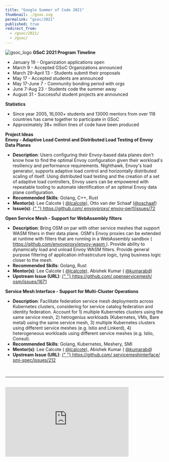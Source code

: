 ---
title: "Google Summer of Code 2021"
thumbnail: ./gsoc.svg
permalink: "gsoc/2021"
published: true
redirect_from:
  - /gsoc/2021/
  - /gsoc/
---


<ProgramsWrapper>

<img src={gsoc_logo} alt="gsoc_logo" />
<b>GSoC 2021 Program Timeline</b>
<div>
  <ul>
    <li>January 19 - Organization applications open</li>
    <li>March 9 - Accepted GSoC Organizations announced</li>
    <li>March 29-April 13 - Students submit their proposals</li>
    <li>May 17 - Accepted students are announced</li>
    <li>May 17-June 7 - Community bonding period with orgs</li>
    <li>June 7-Aug 23 - Students code the summer away</li>
    <li>August 31 - Successful student projects are announced</li>
  </ul>
</div>
<b>Statistics</b>
<div>
  <ul>
    <li>
      Since year 2005, 16,000+ students and 13000 mentors from over 118
      countries has came together to participate in GSoC
    </li>
    <li>Approximately 38+ million lines of code have been produced</li>
  </ul>
</div>
<b>Project Ideas</b>
<div>
  <b>
    Envoy - Adaptive Load Control and Distributed Load Testing of Envoy Data
    Planes
  </b>
  <ul>
    <li>
      <b>Description</b>: Users configuring their Envoy-based data planes don't
      know how to find the optimal Envoy configuration given their workload's
      resiliency and performance requirements. Nighthawk, Envoy's load
      generator, supports adaptive load control and horizontally distributed
      scaling of itself. Using distributed load testing and the creation of a
      set of adaptive load controllers, Envoy users can be empowered with
      repeatable tooling to automate identification of an optimal Envoy data
      plane configuration.
    </li>
    <li>
      <b>Recommended Skills</b>: Golang, C++, Rust
    </li>
    <li>
      <b>Mentor(s)</b>: Lee Calcote (
      <a href="https://twitter.com/lcalcote" target="_blank">@lcalcote</a>), Otto van der Schaaf
      (<a href="https://twitter.com/oschaaf" target="_blank">@oschaaf</a>)
    </li>
    <li>
      <b>Issue(s)</b>:
      <a href="https://github.com/envoyproxy/envoy-perf/issues/72" target="_blank">
        {" "}
        https://github.com/
        <wbr />
        envoyproxy/
        <wbr />
        envoy-perf/issues/72
      </a>
    </li>
  </ul>
</div>
<div>
  <b>Open Service Mesh - Support for WebAssembly filters</b>
  <ul>
    <li>
      <b>Description</b>: Bring OSM on par with other service meshes that
      support WASM filters in their data plane. OSM's Envoy proxies can be
      extended at runtime with filters that are running in a WebAssembly sandbox
      (
      <a href="https://github.com/envoyproxy/envoy-wasm" target="_blank">
        https://github.com/envoyproxy/envoy-wasm
      </a>
      ). Provide ability to dynamically load and unload Envoy WASM filters. Provide
      general purpose filtering of application infrastrcuture logic, tying business
      logic closer to the mesh.
    </li>
    <li>
      <b>Recommended Skills</b>: Golang, Rust
    </li>
    <li>
      <b>Mentor(s)</b>: Lee Calcote (
      <a href="https://twitter.com/lcalcote" target="_blank">@lcalcote</a>), Abishek Kumar (
      <a href="https://twitter.com/kumarabd" target="_blank">@kumarabd</a>)
    </li>
    <li>
      <b>Upstream Issue (URL)</b>:
      <a href="https://github.com/openservicemesh/osm/issues/1671" target="_blank">
        {" "}
        https://github.com/
        <wbr />
        openservicemesh/
        <wbr />
        osm/issues/1671
      </a>
    </li>
  </ul>
</div>
<div>
  <b>Service Mesh Interface - Support for Multi-Cluster Operations</b>
  <ul>
    <li>
      <b>Description</b>: Facilitate federation service mesh deployments across
      Kubernetes clusters, considering for service catalog federation and
      identity federation. Account for 1) multiple Kubernetes clusters using the
      same service mesh, 2) hetrogenius workloads (Kubernetes, VMs, Bare metal)
      using the same service mesh, 3) multiple Kubernetes clusters using
      different service meshes (e.g. Istio and Linkerd), 4) heterogeneous
      workloads using different service meshes (e.g. Istio, Consul).
    </li>
    <li>
      <b>Recommended Skills</b>: Golang, Kubernetes, Meshery, SMI
    </li>
    <li>
      <b>Mentor(s)</b>: Lee Calcote (
      <a href="https://twitter.com/lcalcote" target="_blank">@lcalcote</a>), Abishek Kumar (
      <a href="https://twitter.com/kumarabd" target="_blank">@kumarabd</a>)
    </li>
    <li>
      <b>Upstream Issue (URL)</b>:
      <a href="https://github.com/servicemeshinterface/smi-spec/issues/212" target="_blank">
        {" "}
        https://github.com/
        <wbr />
        servicemeshinterface/
        <wbr />
        smi-spec/issues/212
      </a>
    </li>
  </ul>
</div>
<div>&nbsp;</div>
<hr />
<div className="flex-div">&nbsp;</div>
<div id="layer5-intro" className="iframe-container">
  <iframe
    width="392"
    height="220.5"
    src="https://www.youtube.com/embed/0yN5T5LB9ps"
    frameBorder="0"
    allow="accelerometer; autoplay; encrypted-media; gyroscope; picture-in-picture"
    allowFullScreen
  />
</div>
<p>
  <b>What is Layer5?</b>
</p>
<p>
  While small, the Layer5 community represents the largest collection of service
  mesh projects and their maintainers in the world. We build projects to provide
  learning environments, deployment and operational best practices, performance
  benchmarks, create documentation, share networking opportunities, and more.
  Our shared commitment to the open source spirit pushes Layer5 projects
  forward. New members are always welcome.
</p>
<p>
  <b>Is it Open Source?</b>
</p>
<p>
  Layer5 projects are open source software. Anyone can download, use, work on,
  and share it with others. It's built on principles like collaboration,
  globalism, and innovation. Layer5 projects are distributed under the terms of
  Apache v2.
</p>
<p>
  <b>Google Summer of Code Participation?</b>
</p>
<p>
  The key component of these projects is our Community. This community, which
  you will join as an participant in Google Summer of Code, is improving the
  world of diverse cloud native systems. Your contributions will affect people
  you've never met. The Layer5 community includes software engineers,
  researchers, students, artists, system administrators, operators and web
  designers -- all of whom will be happy to help you get started.
</p>
<p>
  We believe that all contributors should expect and be part of a safe and
  friendly environment for constructive contribution. We can more effectively
  and successfully compare and challenge different ideas to find the best
  solutions for advancement, while building the size, diversity, and strength of
  our community.
</p>
<div id="gsoc-2020" className="apply-button">
  <h3>
    <Button
      primary
      title="Participate"
      url="http://slack.layer5.io"
      external="true"
    />
  </h3>
</div>

</ProgramsWrapper>
